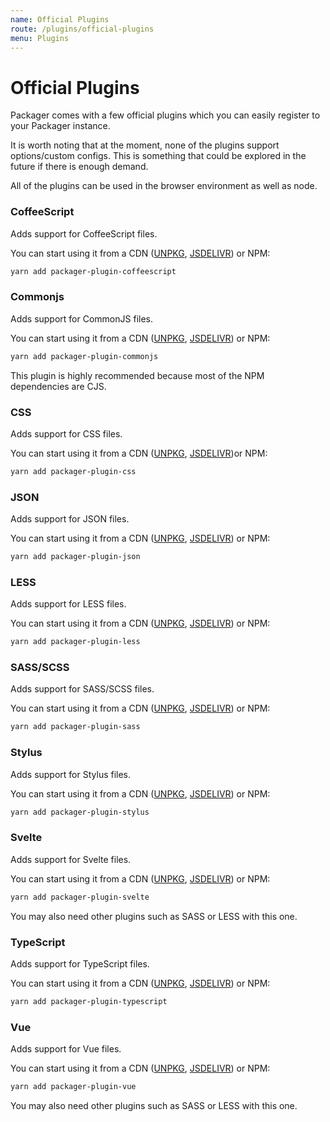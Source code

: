 ```yaml
---
name: Official Plugins
route: /plugins/official-plugins
menu: Plugins
---
```



# Official Plugins

Packager comes with a few official plugins which you can easily register to your Packager instance.

It is worth noting that at the moment, none of the plugins support options/custom configs. This is something that could be explored in the future if there is enough demand.

All of the plugins can be used in the browser environment as well as node.

### CoffeeScript

Adds support for CoffeeScript files.

You can start using it from a CDN ([UNPKG](https://unpkg.com/packager-plugin-coffeescript), [JSDELIVR](https://cdn.jsdelivr.net/npm/packager-plugin-coffeescript)) or NPM:

```bash
yarn add packager-plugin-coffeescript
```

### Commonjs

Adds support for CommonJS files.

You can start using it from a CDN ([UNPKG](https://unpkg.com/packager-plugin-commonjs), [JSDELIVR](https://cdn.jsdelivr.net/npm/packager-plugin-commonjs)) or NPM:

```bash
yarn add packager-plugin-commonjs
```

<Note>
  This plugin is highly recommended because most of the NPM dependencies are
  CJS.
</Note>

### CSS

Adds support for CSS files.

You can start using it from a CDN ([UNPKG](https://unpkg.com/packager-plugin-css), [JSDELIVR](https://cdn.jsdelivr.net/npm/packager-plugin-css))or NPM:

```bash
yarn add packager-plugin-css
```

### JSON

Adds support for JSON files.

You can start using it from a CDN ([UNPKG](https://unpkg.com/packager-plugin-json), [JSDELIVR](https://cdn.jsdelivr.net/npm/packager-plugin-json)) or NPM:

```bash
yarn add packager-plugin-json
```

### LESS

Adds support for LESS files.

You can start using it from a CDN ([UNPKG](https://unpkg.com/packager-plugin-less), [JSDELIVR](https://cdn.jsdelivr.net/npm/packager-plugin-less)) or NPM:

```bash
yarn add packager-plugin-less
```

### SASS/SCSS

Adds support for SASS/SCSS files.

You can start using it from a CDN ([UNPKG](https://unpkg.com/packager-plugin-sass), [JSDELIVR](https://cdn.jsdelivr.net/npm/packager-plugin-sass)) or NPM:

```bash
yarn add packager-plugin-sass
```

### Stylus

Adds support for Stylus files.

You can start using it from a CDN ([UNPKG](https://unpkg.com/packager-plugin-stylus), [JSDELIVR](https://cdn.jsdelivr.net/npm/packager-plugin-stylus)) or NPM:

```bash
yarn add packager-plugin-stylus
```

### Svelte

Adds support for Svelte files.

You can start using it from a CDN ([UNPKG](https://unpkg.com/packager-plugin-svelte), [JSDELIVR](https://cdn.jsdelivr.net/npm/packager-plugin-svelte)) or NPM:

```bash
yarn add packager-plugin-svelte
```

<Note>You may also need other plugins such as SASS or LESS with this one.</Note>

### TypeScript

Adds support for TypeScript files.

You can start using it from a CDN ([UNPKG](https://unpkg.com/packager-plugin-typescript), [JSDELIVR](https://cdn.jsdelivr.net/npm/packager-plugin-typescript)) or NPM:

```bash
yarn add packager-plugin-typescript
```

### Vue

Adds support for Vue files.

You can start using it from a CDN ([UNPKG](https://unpkg.com/packager-plugin-vue), [JSDELIVR](https://cdn.jsdelivr.net/npm/packager-plugin-vue)) or NPM:

```bash
yarn add packager-plugin-vue
```

<Note>You may also need other plugins such as SASS or LESS with this one.</Note>
